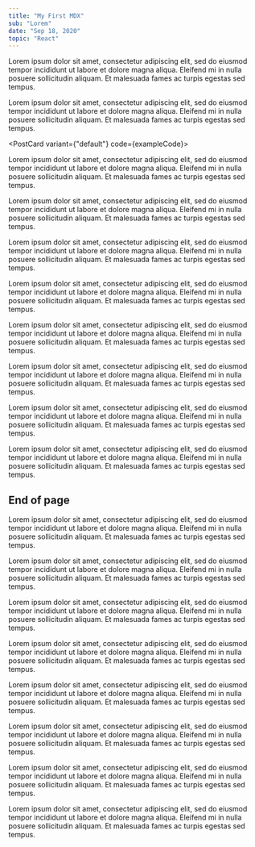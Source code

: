 ```yaml
---
title: "My First MDX"
sub: "Lorem"
date: "Sep 18, 2020"
topic: "React"
---
```



Lorem ipsum dolor sit amet, consectetur adipiscing elit, sed do eiusmod tempor
incididunt ut labore et dolore magna aliqua. Eleifend mi in nulla posuere
sollicitudin aliquam. Et malesuada fames ac turpis egestas sed tempus.

Lorem ipsum dolor sit amet, consectetur adipiscing elit, sed do eiusmod tempor
incididunt ut labore et dolore magna aliqua. Eleifend mi in nulla posuere
sollicitudin aliquam. Et malesuada fames ac turpis egestas sed tempus.

<PostCard variant={"default"} code={exampleCode}>


Lorem ipsum dolor sit amet, consectetur adipiscing elit, sed do eiusmod tempor
incididunt ut labore et dolore magna aliqua. Eleifend mi in nulla posuere
sollicitudin aliquam. Et malesuada fames ac turpis egestas sed tempus.

</PostCard>


Lorem ipsum dolor sit amet, consectetur adipiscing elit, sed do eiusmod tempor
incididunt ut labore et dolore magna aliqua. Eleifend mi in nulla posuere
sollicitudin aliquam. Et malesuada fames ac turpis egestas sed tempus.

Lorem ipsum dolor sit amet, consectetur adipiscing elit, sed do eiusmod tempor
incididunt ut labore et dolore magna aliqua. Eleifend mi in nulla posuere
sollicitudin aliquam. Et malesuada fames ac turpis egestas sed tempus.

Lorem ipsum dolor sit amet, consectetur adipiscing elit, sed do eiusmod tempor
incididunt ut labore et dolore magna aliqua. Eleifend mi in nulla posuere
sollicitudin aliquam. Et malesuada fames ac turpis egestas sed tempus.

Lorem ipsum dolor sit amet, consectetur adipiscing elit, sed do eiusmod tempor
incididunt ut labore et dolore magna aliqua. Eleifend mi in nulla posuere
sollicitudin aliquam. Et malesuada fames ac turpis egestas sed tempus.

Lorem ipsum dolor sit amet, consectetur adipiscing elit, sed do eiusmod tempor
incididunt ut labore et dolore magna aliqua. Eleifend mi in nulla posuere
sollicitudin aliquam. Et malesuada fames ac turpis egestas sed tempus.

Lorem ipsum dolor sit amet, consectetur adipiscing elit, sed do eiusmod tempor
incididunt ut labore et dolore magna aliqua. Eleifend mi in nulla posuere
sollicitudin aliquam. Et malesuada fames ac turpis egestas sed tempus.

<CodeCard code={exampleCode} opacity={1} />

Lorem ipsum dolor sit amet, consectetur adipiscing elit, sed do eiusmod tempor
incididunt ut labore et dolore magna aliqua. Eleifend mi in nulla posuere
sollicitudin aliquam. Et malesuada fames ac turpis egestas sed tempus.

## End of page

Lorem ipsum dolor sit amet, consectetur adipiscing elit, sed do eiusmod tempor
incididunt ut labore et dolore magna aliqua. Eleifend mi in nulla posuere
sollicitudin aliquam. Et malesuada fames ac turpis egestas sed tempus.

Lorem ipsum dolor sit amet, consectetur adipiscing elit, sed do eiusmod tempor
incididunt ut labore et dolore magna aliqua. Eleifend mi in nulla posuere
sollicitudin aliquam. Et malesuada fames ac turpis egestas sed tempus.

Lorem ipsum dolor sit amet, consectetur adipiscing elit, sed do eiusmod tempor
incididunt ut labore et dolore magna aliqua. Eleifend mi in nulla posuere
sollicitudin aliquam. Et malesuada fames ac turpis egestas sed tempus.

Lorem ipsum dolor sit amet, consectetur adipiscing elit, sed do eiusmod tempor
incididunt ut labore et dolore magna aliqua. Eleifend mi in nulla posuere
sollicitudin aliquam. Et malesuada fames ac turpis egestas sed tempus.

Lorem ipsum dolor sit amet, consectetur adipiscing elit, sed do eiusmod tempor
incididunt ut labore et dolore magna aliqua. Eleifend mi in nulla posuere
sollicitudin aliquam. Et malesuada fames ac turpis egestas sed tempus.

Lorem ipsum dolor sit amet, consectetur adipiscing elit, sed do eiusmod tempor
incididunt ut labore et dolore magna aliqua. Eleifend mi in nulla posuere
sollicitudin aliquam. Et malesuada fames ac turpis egestas sed tempus.

Lorem ipsum dolor sit amet, consectetur adipiscing elit, sed do eiusmod tempor
incididunt ut labore et dolore magna aliqua. Eleifend mi in nulla posuere
sollicitudin aliquam. Et malesuada fames ac turpis egestas sed tempus.

Lorem ipsum dolor sit amet, consectetur adipiscing elit, sed do eiusmod tempor
incididunt ut labore et dolore magna aliqua. Eleifend mi in nulla posuere
sollicitudin aliquam. Et malesuada fames ac turpis egestas sed tempus.
